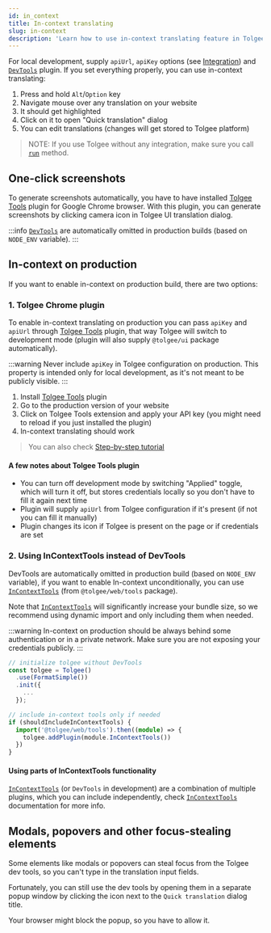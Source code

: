 ```yaml
---
id: in_context
title: In-context translating
slug: in-context
description: 'Learn how to use in-context translating feature in Tolgee tool and how to enable in-context translating on production.'
---
```


For local development, supply `apiUrl`, `apiKey` options (see [Integration](/platform/integrations/about_integrations)) and [`DevTools`](./api/web_package/plugins#devtools) plugin. If you set everything properly, you can use in-context translating:

1.  Press and hold `Alt`/`Option` key
2.  Navigate mouse over any translation on your website
3.  It should get highlighted
4.  Click on it to open "Quick translation" dialog
5.  You can edit translations (changes will get stored to Tolgee platform)

> NOTE: If you use Tolgee without any integration, make sure you call [`run`](./api/core_package/tolgee.mdx#run) method.

## One-click screenshots

To generate screenshots automatically, you have to have installed
[Tolgee Tools](https://chrome.google.com/webstore/detail/tolgee-tools/hacnbapajkkfohnonhbmegojnddagfnj) plugin
for Google Chrome browser. With this plugin, you can generate screenshots by clicking camera icon in Tolgee UI
translation dialog.

:::info
[`DevTools`](./api/web_package/plugins#devtools) are automatically omitted in production builds (based on `NODE_ENV` variable).
:::

## In-context on production

If you want to enable in-context on production build, there are two options:

### 1. Tolgee Chrome plugin

To enable in-context translating on production you can pass `apiKey` and `apiUrl` through [Tolgee Tools](https://chrome.google.com/webstore/detail/tolgee-tools/hacnbapajkkfohnonhbmegojnddagfnj) plugin, that way Tolgee will switch to development mode (plugin will also supply `@tolgee/ui` package automatically).

:::warning
Never include `apiKey` in Tolgee configuration on production.
This property is intended only for local development, as it's not meant to be publicly visible.
:::

1.  Install [Tolgee Tools](https://chrome.google.com/webstore/detail/tolgee-tools/hacnbapajkkfohnonhbmegojnddagfnj) plugin
2.  Go to the production version of your website
3.  Click on Tolgee Tools extension and apply your API key (you might need to reload if you just installed the plugin)
4.  In-context translating should work

> You can also check [Step-by-step tutorial](/blog/in-context-production)

#### A few notes about Tolgee Tools plugin

- You can turn off development mode by switching "Applied" toggle, which will turn it off, but stores credentials locally so you don't have to fill it again next time
- Plugin will supply `apiUrl` from Tolgee configuration if it's present (if not you can fill it manually)
- Plugin changes its icon if Tolgee is present on the page or if credentials are set

### 2. Using InContextTools instead of DevTools

DevTools are automatically omitted in production build (based on `NODE_ENV` variable), if you want to enable In-context unconditionally, you can use [`InContextTools`](/api/web_package/tools.mdx#incontexttools) (from `@tolgee/web/tools` package).

Note that [`InContextTools`](/api/web_package/tools.mdx#incontexttools) will significantly increase your bundle size, so we recommend using dynamic import and only including them when needed.

:::warning
In-context on production should be always behind some authentication or in a private network. Make sure you are not exposing your credentials publicly.
:::

```ts
// initialize tolgee without DevTools
const tolgee = Tolgee()
  .use(FormatSimple())
  .init({
    ...
  });

// include in-context tools only if needed
if (shouldIncludeInContextTools) {
  import('@tolgee/web/tools').then((module) => {
    tolgee.addPlugin(module.InContextTools())
  })
}
```

#### Using parts of InContextTools functionality

[`InContextTools`](/api/web_package/tools.mdx#incontexttools) (or `DevTools` in development) are a combination of multiple plugins, which you can include independently, check [`InContextTools`](/api/web_package/tools.mdx#incontexttools) documentation for more info.

## Modals, popovers and other focus-stealing elements
Some elements like modals or popovers can steal focus from the Tolgee dev tools,
so you can't type in the translation input fields.

Fortunately, you can still use the dev tools by opening them in a separate popup window by clicking the icon next to the `Quick translation` dialog title.

Your browser might block the popup, so you have to allow it.


<ScreenshotWrapper
  src="/img/docs/sdk/in_context_modal.webp"
  alt="Open new window button"
/>
